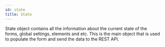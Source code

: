 ```yaml
---
id: state
title: State
---
```



State object contains all the information about the current state of the forms, global settings, elements and etc.
This is the main object that is used to populate the form and send the data to the REST API.

<WindowObject name="State" filter="state" />


